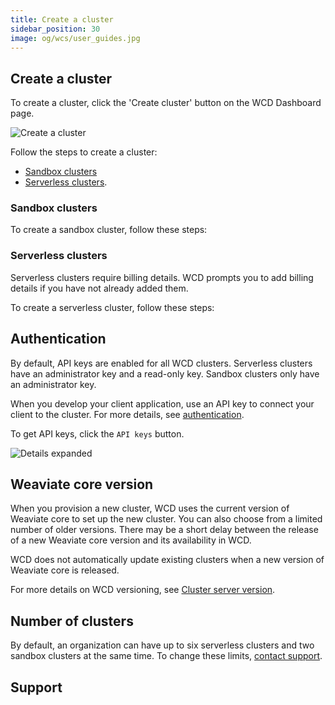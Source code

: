 ```yaml
---
title: Create a cluster
sidebar_position: 30
image: og/wcs/user_guides.jpg
---
```



<TwoClusterTypes />

## Create a cluster

To create a cluster, click the 'Create cluster' button on the WCD Dashboard page.

![Create a cluster](./img/wcs-console-no-clusters.jpg)

Follow the steps to create a cluster:

- [Sandbox clusters](#sandbox-clusters)
- [Serverless clusters](#serverless-clusters).

### Sandbox clusters

To create a sandbox cluster, follow these steps:


<CreateSandboxCluster />

### Serverless clusters

Serverless clusters require billing details. WCD prompts you to add billing details if you have not already added them.

To create a serverless cluster, follow these steps:


<CreateServerlessCluster />

## Authentication

By default, API keys are enabled for all WCD clusters. Serverless clusters have an administrator key and a read-only key. Sandbox clusters only have an administrator key.

When you develop your client application, use an API key to connect your client to the cluster. For more details, see [authentication](/developers/weaviate/configuration/authentication).

To get API keys, click the `API keys` button.

![Details expanded](./img/wcs-console-details-api-key.jpg)

## Weaviate core version

When you provision a new cluster, WCD uses the current version of Weaviate core to set up the new cluster. You can also choose from a limited number of older versions. There may be a short delay between the release of a new Weaviate core version and its availability in WCD.

WCD does not automatically update existing clusters when a new version of Weaviate core is released.

For more details on WCD versioning, see [Cluster server version](/developers/wcs/platform/version).

## Number of clusters

By default, an organization can have up to six serverless clusters and two sandbox clusters at the same time. To change these limits, [contact support](mailto:support@weaviate.io).

## Support


<SupportAndTrouble />
